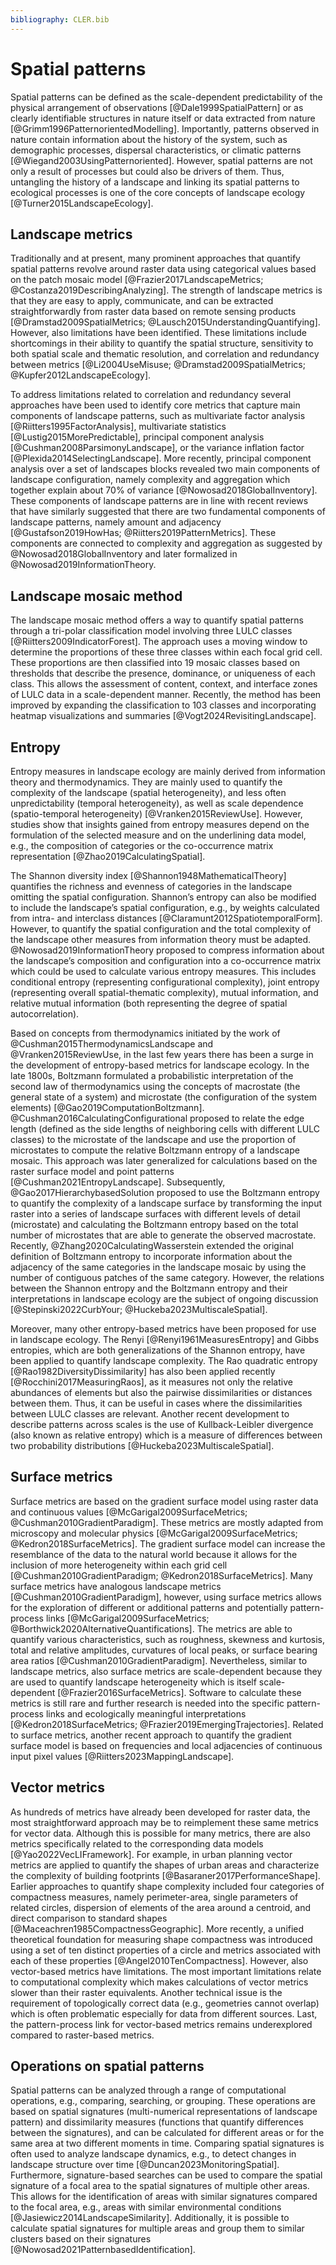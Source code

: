 ```yaml
---
bibliography: CLER.bib
---
```


<!-- Person responsible: Nowosad, Bosch, Hesselbarth -->

# Spatial patterns {#sec-spatialpattern}

Spatial patterns can be defined as the scale-dependent predictability of the physical arrangement of observations [@Dale1999SpatialPattern] or as clearly identifiable structures in nature itself or data extracted from nature [@Grimm1996PatternorientedModelling].
Importantly, patterns observed in nature contain information about the history of the system, such as demographic processes, dispersal characteristics, or climatic patterns [@Wiegand2003UsingPatternoriented].
However, spatial patterns are not only a result of processes but could also be drivers of them.
Thus, untangling the history of a landscape and linking its spatial patterns to ecological processes is one of the core concepts of landscape ecology [@Turner2015LandscapeEcology].

## Landscape metrics

Traditionally and at present, many prominent approaches that quantify spatial patterns revolve around raster data using categorical values based on the patch mosaic model [@Frazier2017LandscapeMetrics; @Costanza2019DescribingAnalyzing].
<!-- R1: They are also naturally extracted from remote sensing products (raster data), which often makes them easier to monitor over time -->
The strength of landscape metrics is that they are easy to apply, communicate, and can be extracted straightforwardly from raster data based on remote sensing products [@Dramstad2009SpatialMetrics; @Lausch2015UnderstandingQuantifying].
However, also limitations have been identified. 
These limitations include shortcomings in their ability to quantify the spatial structure, sensitivity to both spatial scale and thematic resolution, and correlation and redundancy between metrics [@Li2004UseMisuse; @Dramstad2009SpatialMetrics; @Kupfer2012LandscapeEcology].

To address limitations related to correlation and redundancy several approaches have been used to identify core metrics that capture main components of landscape patterns, such as multivariate factor analysis [@Riitters1995FactorAnalysis], multivariate statistics [@Lustig2015MorePredictable], principal component analysis [@Cushman2008ParsimonyLandscape], or the variance inflation factor [@Plexida2014SelectingLandscape].
More recently, principal component analysis over a set of landscapes blocks revealed two main components of landscape configuration, namely complexity and aggregation which together explain about 70% of variance [@Nowosad2018GlobalInventory].
These components of landscape patterns are in line with recent reviews that have similarly suggested that there are two fundamental components of landscape patterns, namely amount and adjacency [@Gustafson2019HowHas; @Riitters2019PatternMetrics].
These components are connected to complexity and aggregation as suggested by @Nowosad2018GlobalInventory and later formalized in @Nowosad2019InformationTheory.

<!-- R1: Missing subsection title -->
## Landscape mosaic method

The landscape mosaic method offers a way to quantify spatial patterns through a tri-polar classification model involving three LULC classes [@Riitters2009IndicatorForest]. 
The approach uses a moving window to determine the proportions of these three classes within each focal grid cell.
These proportions are then classified into 19 mosaic classes based on thresholds that describe the presence, dominance, or uniqueness of each class.
This allows the assessment of content, context, and interface zones of LULC data in a scale-dependent manner.
Recently, the method has been improved by expanding the classification to 103 classes and incorporating heatmap visualizations and summaries [@Vogt2024RevisitingLandscape].

## Entropy

Entropy measures in landscape ecology are mainly derived from information theory and thermodynamics.
They are mainly used to quantify the complexity of the landscape (spatial heterogeneity), and less often unpredictability (temporal heterogeneity), as well as scale dependence (spatio-temporal heterogeneity) [@Vranken2015ReviewUse].
<!-- R1: of the selected entropy measure -->
However, studies show that insights gained from entropy measures depend on the formulation of the selected measure and on the underlining data model, e.g., the composition of categories or the co-occurrence matrix representation [@Zhao2019CalculatingSpatial].

The Shannon diversity index [@Shannon1948MathematicalTheory] quantifies the richness and evenness of categories in the landscape omitting the spatial configuration.
Shannon's entropy can also be modified to include the landscape's spatial configuration, e.g., by weights calculated from intra- and interclass distances [@Claramunt2012SpatiotemporalForm].
However, to quantify the spatial configuration and the total complexity of the landscape other measures from information theory must be adapted.
@Nowosad2019InformationTheory proposed to compress information about the landscape's composition and configuration into a co-occurrence matrix which could be used to calculate various entropy measures.
This includes conditional entropy (representing configurational complexity), joint entropy (representing overall spatial-thematic complexity), mutual information, and relative mutual information (both representing the degree of spatial autocorrelation).

Based on concepts from thermodynamics initiated by the work of @Cushman2015ThermodynamicsLandscape and @Vranken2015ReviewUse, in the last few years there has been a surge in the development of entropy-based metrics for landscape ecology.
In the late 1800s, Boltzmann formulated a probabilistic interpretation of the second law of thermodynamics using the concepts of macrostate (the general state of a system) and microstate (the configuration of the system elements) [@Gao2019ComputationBoltzmann].
<!-- R1: the edge length -> Could you specify a bit -->
@Cushman2016CalculatingConfigurational proposed to relate the edge length (defined as the side lengths of neighboring cells with different LULC classes) to the microstate of the landscape and use the proportion of microstates to compute the relative Boltzmann entropy of a landscape mosaic.
This approach was later generalized for calculations based on the raster surface model and point patterns [@Cushman2021EntropyLandscape].
Subsequently, @Gao2017HierarchybasedSolution proposed to use the Boltzmann entropy to quantify the complexity of a landscape surface by transforming the input raster into a series of landscape surfaces with different levels of detail (microstate) and calculating the Boltzmann entropy based on the total number of microstates that are able to generate the observed macrostate.
Recently, @Zhang2020CalculatingWasserstein extended the original definition of Boltzmann entropy to incorporate information about the adjacency of the same categories in the landscape mosaic by using the number of contiguous patches of the same category.
However, the relations between the Shannon entropy and the Boltzmann entropy and their interpretations in landscape ecology are the subject of ongoing discussion [@Stepinski2022CurbYour; @Huckeba2023MultiscaleSpatial].

Moreover, many other entropy-based metrics have been proposed for use in landscape ecology.
The Renyi [@Renyi1961MeasuresEntropy] and Gibbs entropies, which are both generalizations of the Shannon entropy, have been applied to quantify landscape complexity.
The Rao quadratic entropy [@Rao1982DiversityDissimilarity] has also been applied recently [@Rocchini2017MeasuringRaos], as it measures not only the relative abundances of elements but also the pairwise dissimilarities or distances between them.
Thus, it can be useful in cases where the dissimilarities between LULC classes are relevant.
Another recent development to describe patterns across scales is the use of Kullback-Leibler divergence (also known as relative entropy) which is a measure of differences between two probability distributions [@Huckeba2023MultiscaleSpatial].

## Surface metrics

Surface metrics are based on the gradient surface model using raster data and continuous values [@McGarigal2009SurfaceMetrics; @Cushman2010GradientParadigm]. 
These metrics are mostly adapted from microscopy and molecular physics [@McGarigal2009SurfaceMetrics; @Kedron2018SurfaceMetrics].
The gradient surface model can increase the resemblance of the data to the natural world because it allows for the inclusion of more heterogeneity within each grid cell [@Cushman2010GradientParadigm; @Kedron2018SurfaceMetrics].
Many surface metrics have analogous landscape metrics [@Cushman2010GradientParadigm], however, using surface metrics allows for the exploration of different or additional patterns and potentially pattern-process links [@McGarigal2009SurfaceMetrics; @Borthwick2020AlternativeQuantifications].
The metrics are able to quantify various characteristics, such as roughness, skewness and kurtosis, total and relative amplitudes, curvatures of local peaks, or surface bearing area ratios [@Cushman2010GradientParadigm].
<!-- R1: I guess that such metrics are also very scale dependent -->
Nevertheless, similar to landscape metrics, also surface metrics are scale-dependent because they are used to quantify landscape heterogeneity which is itself scale-dependent [@Frazier2016SurfaceMetrics].
Software to calculate these metrics is still rare and further research is needed into the specific pattern-process links and ecologically meaningful interpretations [@Kedron2018SurfaceMetrics; @Frazier2019EmergingTrajectories].
Related to surface metrics, another recent approach to quantify the gradient surface model is based on frequencies and local adjacencies of continuous input pixel values [@Riitters2023MappingLandscape].

## Vector metrics

<!-- R1: As an example, I found the subsection "Vector metrics" a bit confusing, mainly because, as you say in L159-160, most landscape metrics can be computed on both raster and vector data. -->

As hundreds of metrics have already been developed for raster data, the most straightforward approach may be to reimplement these same metrics for vector data.
Although this is possible for many metrics, there are also metrics specifically related to the corresponding data models [@Yao2022VecLIFramework].
For example, in urban planning vector metrics are applied to quantify the shapes of urban areas and characterize the complexity of building footprints [@Basaraner2017PerformanceShape].
Earlier approaches to quantify shape complexity included four categories of compactness measures, namely perimeter-area, single parameters of related circles, dispersion of elements of the area around a centroid, and direct comparison to standard shapes [@Maceachren1985CompactnessGeographic].
More recently, a unified theoretical foundation for measuring shape compactness was introduced using a set of ten distinct properties of a circle and metrics associated with each of these properties [@Angel2010TenCompactness].
However, also vector-based metrics have limitations.
The most important limitations relate to computational complexity which makes calculations of vector metrics slower than their raster equivalents.
Another technical issue is the requirement of topologically correct data (e.g., geometries cannot overlap) which is often problematic especially for data from different sources.
Last, the pattern-process link for vector-based metrics remains underexplored compared to raster-based metrics.

## Operations on spatial patterns 
<!-- R1: I think that this could be clearer by introducing spatial patterns operation and queries as an extension of the relational data model to spatial data. I'm not sure if it is useful to use database jargon such as "one-to-many" or "many-to-many" without defining them, as it could be confusing to readers not familiar with databases. You could either avoid using these terms, define them, or illustrate the operations with a figure -->
<!-- R1: This section is missing in the summary Figure 1 --> 

Spatial patterns can be analyzed through a range of computational operations, e.g., comparing, searching, or grouping.
These operations are based on spatial signatures (multi-numerical representations of landscape pattern) and dissimilarity measures (functions that quantify differences between the signatures), and can be calculated for different areas or for the same area at two different moments in time.
Comparing spatial signatures is often used to analyze landscape dynamics, e.g., to detect changes in landscape structure over time [@Duncan2023MonitoringSpatial].
<!-- R1: As defined here, it looks to me that this operation is not necessarily linked to a query area, but rather to a spatial signature which can be directly specified or extracted from a query area -->
Furthermore, signature-based searches can be used to compare the spatial signature of a focal area to the spatial signatures of multiple other areas.
This allows for the identification of areas with similar signatures compared to the focal area, e.g., areas with similar environmental conditions [@Jasiewicz2014LandscapeSimilarity].
Additionally, it is possible to calculate spatial signatures for multiple areas and group them to similar clusters based on their signatures [@Nowosad2021PatternbasedIdentification].
